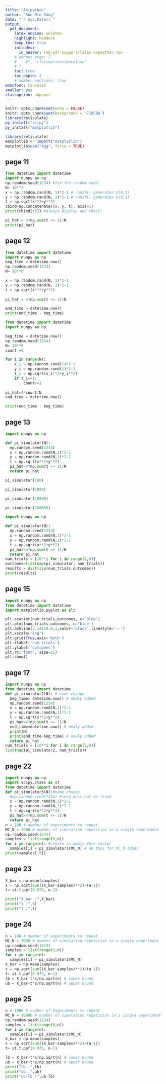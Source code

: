 ```yaml
---
title: "A4_python"  
author: "Son Min Sang"  
date: "`r Sys.Date()`"  
output:   
  pdf_document:  
    latex_engine: xelatex
    highlight: haddock  
    keep_tex: true  
    includes:
      in_header: rmd-pdf-support/latex-topmatter.tex
    # pandoc_args: [
    #  "-V", "classoption=twocolumn"
    # ]
    toc: true   
    toc_depth: 2  
    # number_sections: true  
monofont: Consolas
smaller: yes
classoption: a4paper
---
```


```r
knitr::opts_chunk$set(echo = FALSE)
knitr::opts_chunk$set(background = '718CBA')
library(reticulate)
py_install("scipy")
py_install("matplotlib")
```

```r
library(reticulate)
matplotlib <- import("matplotlib")
matplotlib$use("Agg", force = TRUE)
```


\newpage
## page 11
```python
from datetime import datetime
import numpy as np
np.random.seed(1234) #fix the random seed
N= 10**3
x = np.random.rand(N, 1)*2-1 # runif() generates U(0,1)
y = np.random.rand(N, 1)*2-1 # runif() generates U(0,1)
t = np.sqrt(x**2+y**2)
cbind=np.concatenate((x, y, t), axis=1)
print(cbind[:5]) #always display and check!
```

```python
pi_hat = 4*np.sum(t <= 1)/N
print(pi_hat)
```


\newpage
## page 12
```python
from datetime import datetime
import numpy as np
beg_time = datetime.now()
np.random.seed(1234)
N= 10**6

x = np.random.rand(N, 1)*2-1
y = np.random.rand(N, 1)*2-1
t = np.sqrt(x**2+y**2)
  
pi_hat = 4*np.sum(t <= 1)/N

end_time = datetime.now()
print(end_time - beg_time)
```




```python
from datetime import datetime
import numpy as np

beg_time = datetime.now()
np.random.seed(1234)
N= 10**6
count =0

for i in range(N):
    x_i = np.random.rand(1)*2-1
    y_i = np.random.rand(1)*2-1
    t_i = np.sqrt(x_i**2+y_i**2)
    if t_i<=1:
        count+=1
        
pi_hat=4*count/N    
end_time = datetime.now()

print(end_time - beg_time)
```

## page 13
```python
import numpy as np

def pi_simulator(N):
  np.random.seed(1234)
  x = np.random.rand(N,1)*2-1
  y = np.random.rand(N,1)*2-1
  t = np.sqrt(x**2+y**2)
  pi_hat=4*np.sum(t <= 1)/N    
  return pi_hat
```

```python
pi_simulator(100)
```

```python
pi_simulator(1000)
```

```python
pi_simulator(10000)
```

```python
pi_simulator(100000)
```

```python
import numpy as np

def pi_simulator(N):
  np.random.seed(1234)
  x = np.random.rand(N,1)*2-1
  y = np.random.rand(N,1)*2-1
  t = np.sqrt(x**2+y**2)
  pi_hat=4*np.sum(t <= 1)/N    
  return pi_hat
num_trials = [10**i for i in range(2,8)]
outcomes=list(map(pi_simulator, num_trials))
results = dict(zip(num_trials,outcomes))
print(results)

```

## page 15

```python
import numpy as np
from datetime import datetime 
import matplotlib.pyplot as plt

plt.scatter(num_trials,outcomes, c='blue')
plt.plot(num_trials,outcomes, c='blue')
plt.axhline(3.14159,0,1,color='black',linestyle='--')
plt.xscale('log')
plt.grid(True,axis='both')
plt.xlabel('num_trials')
plt.ylabel('outcomes')
plt.rc('font', size=25)  
plt.show()

```


\newpage
## page 17

```python
import numpy as np
from datetime import datetime 
def pi_simulator2(N): # name change 
  beg_time= datetime.now() # newly added
  np.random.seed(1234)
  x = np.random.rand(N,1)*2-1
  y = np.random.rand(N,1)*2-1
  t = np.sqrt(x**2+y**2)
  pi_hat=4*np.sum(t <= 1)/N    
  end_time=datetime.now() # newly added 
  print(N)
  print(end_time-beg_time) # newly added
  return pi_hat
num_trials = [10**i for i in range(2,8)]
list(map(pi_simulator2, num_trials))
```

\newpage
## page 22

```python
import numpy as np
import scipy.stats as st
from datetime import datetime 
def pi_simulator3(N):#name change
  #np.random.seed(1234) #seed must not be fixed
  x = np.random.rand(N,1)*2-1
  y = np.random.rand(N,1)*2-1
  t = np.sqrt(x**2+y**2)
  pi_hat=4*np.sum(t <= 1)/N    
  return pi_hat
n = 100 # number of experiments to repeat
MC_N = 1000 # number of simulation repetition in a single experiment
np.random.seed(1234)
samples = list(range(0,n))
for i in range(n): #create an empty Zero vector
  samples[i] = pi_simulator3(MC_N) # do this for MC_N times
print(samples[:5])
```


## page 23
```python
X_bar = np.mean(samples)
s = np.sqrt(sum((X_bar-samples)**2)/(n-1))
t= st.t.ppf(0.975, n-1)

print("X_bar :",X_bar)
print("s :",s)
print("t :",t)
```

\newpage
## page 24
```python
n = 100 # number of experiments to repeat
MC_N = 1000 # number of simulation repetition in a single experiment
np.random.seed(1234)
samples = list(range(0,n))
for i in range(n): 
  samples[i] = pi_simulator3(MC_N) 
X_bar = np.mean(samples)
s = np.sqrt(sum((X_bar-samples)**2)/(n-1))
t= st.t.ppf(0.975, n-1)
lb = X_bar-t*s/np.sqrt(n) # lower bound
ub = X_bar+t*s/np.sqrt(n) # upper bound
```
\newpage
## page 25
```python
n = 1000 # number of experiments to repeat
MC_N = 10000 # number of simulation repetition in a single experiment
np.random.seed(1234)
samples = list(range(0,n))
for i in range(n): 
  samples[i] = pi_simulator3(MC_N) 
X_bar = np.mean(samples)
s = np.sqrt(sum((X_bar-samples)**2)/(n-1))
t= st.t.ppf(0.975, n-1)

lb = X_bar-t*s/np.sqrt(n) # lower bound
ub = X_bar+t*s/np.sqrt(n) # upper bound
print("lb :",lb)
print("ub :",ub)
print("ub-lb :",ub-lb)
```



